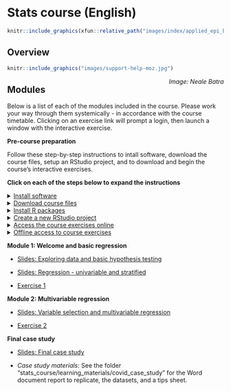 
# Stats course (English) {} 


```r
knitr::include_graphics(xfun::relative_path("images/index/applied_epi_banner.png"))
```

<!-- ======================================================= -->
## Overview {.unnumbered}

```r
knitr::include_graphics("images/support-help-moz.jpg")
```
[*Image: Neale Batra*]{style="float:right"}




<!-- ======================================================= -->
## Modules {.unnumbered}  

Below is a list of each of the modules included in the course. Please work your way through them systemically - in accordance with the course timetable. Clicking on an exercise link will prompt a login, then launch a window with the interactive exercise. 


::: {.tutorial}
**Pre-course preparation**

Follow these step-by-step instructions to intall software, download the course files, setup an RStudio project, and to download and begin the course's interactive exercises.  

**Click on each of the steps below to expand the instructions**  


<!--
NOTE: everything inside the details tag will be collapsed and effectively
hidden from the user
-->


<details markdown=1><summary markdown="span" style='text-decoration: underline'>Install software</summary>  
  
Please have the following software installed on your computer **prior to the start of the course**.  

See this [installation guide](https://appliedepi.org/files/install_guide.pdf) for tips.  

1) [R](https://cran.r-project.org/bin/windows/base/) (most recent version)
2) [RStudio](https://www.rstudio.com/products/rstudio/download/#download) (most recent version)
3) [RTools](https://cran.r-project.org/bin/windows/Rtools/) (only needed for Windows machines)

</details>




<details markdown=1><summary markdown="span" style='text-decoration: underline'>Download course files</summary>  
  
Download the zipped course folder at [**this link**](https://appliedepi.org/files/stats_course.zip).  

**Unzip/extract the folder and save it on your computer's desktop (not on a shared drive).** 

To "unzip" a folder once it is downloaded, right-click on the folder and select "Extract All". If offered a choice of location to save the unzipped folder, save it to your desktop.  

On your desktop:  


* `r emo::ji("folder")` Desktop
  * `r emo::ji("folder")` stats_course
     * `r emo::ji("folder")` data
     * `r emo::ji("folder")` scripts
     * `r emo::ji("folder")` outputs
     * `r emo::ji("folder")` learning_materials


</details>


<details markdown=1><summary markdown="span" style='text-decoration: underline'>Install R packages</summary>  
  
Now, go into the "stats_course" folder, and click into the subfolders "scripts" and "backup". There you will see a file named "packages_to_install_stats.R". Double click, and if necessary select that you want to open the file using *RStudio*. The file should open in RStudio. 

Read the instructions written at the top of the script. You should highlight ALL the text in the script and then press the "Run" button located near the top-center of RStudio. Alternatively, you can highlight all the text and then press the keys Ctrl and Enter.  

This script will spend several minutes to install most of the R packages that you need for this course.  

</details>



<details markdown=1><summary markdown="span" style='text-decoration: underline'>Create a new RStudio project</summary>  
  

1) Open RStudio (ensure that you open *RStudio* and not just *R*).  

2) In RStudio click *File -> New Project*. In the pop-up window, select **"Existing directory"**.  

```r
knitr::include_graphics("images/intro_course_images/create_project.png")
```

3) Click "browse" and select the "stats_course" folder on your desktop, containing the course materials, which you downloaded earlier. Then click "Create project".  

Voila! This will be the project for all of your work in this course.  


</details>






<details markdown=1><summary markdown="span" style='text-decoration: underline'>Access the course exercises online</summary>  
  
Begin the course exercises using the links in the "Modules" section below. You will need an Applied Epi account (link provided by instructor in welcome email, or use [this link](community.appliedepi.org)).  

* Turn off any VPN  
* If you see "Error 403: Forbidden" notify your instructor to give you access to the exercises. After access is given, you will need to clear your cache, or re-open the exercise in a private/incognito window for today.  
* If your internet connection is too weak, see the steps below to access the exercises offline.  


</details>




<details markdown=1><summary markdown="span" style='text-decoration: underline'>Offline access to course exercises</summary>  

The offline versions of the exercises are available in the folder "stats_course/learning_materials/backup_exercises/"

<!-- A further backup method is described below, but will require permissions from an instructor: -->

<!-- **Copy and paste this command into your R Console as shown below, then press the "Enter" key to run the command:** -->

<!-- >`remotes::install_github("appliedepi/introexercises", dep = TRUE, force = TRUE)` -->

<!-- ```{r, eval = TRUE, echo = FALSE, out.width = "75%"} -->
<!-- knitr::include_graphics("images/intro_course_images/install_exercises.png") -->
<!-- ``` -->

<!-- Text will begin to appear in the Console, below the command. Do not worry, R is simply downloading the tutorials from the internet and printing updates. *Watch the print-out for any questions that R may ask you:* -->

<!--   * If you encounter an error referencing HTTP or "proxy", then downloading from Github may be blocked by your institution. Proceed to the backup steps below. -->
<!--   * If you see a printed warning about needing "RTools", do not worry. This is simply a warning message and the install should proceed without error. -->
<!--   * If prompted to update some R packages, select "All" to update all of the packages. If you continue to be prompted for package updates, you can select "None" and continue without further updates. -->

<!-- **Backup option:** -->

<!-- **Go to the "Tools" menu of RStudio, and select "Install packages".** -->

<!-- ```{r, eval = TRUE, echo = FALSE, out.width = "75%"} -->
<!-- knitr::include_graphics("images/intro_course_images/zip_tools_menu.png") -->
<!-- ``` -->

<!-- **In the pop-up window, select "zip" from the first drop-down menu.** -->

<!-- ```{r, eval = TRUE, echo = FALSE, out.width = "50%"} -->
<!-- knitr::include_graphics("images/intro_course_images/zip_drop_down.png") -->
<!-- ``` -->

<!-- **Another window should appear to select a file (if not, select "Browse"). Navigate to the folder "Desktop/intro_courses/learning_materials/backup_r_packages".** Note the 8 zipped folders here - each one is an R package. Select the first one "basket", press "Open", then click "Install". R will run a brief command to install this package. **Repeat this step to install each of the 8 zipped folders.** -->

<!-- ```{r, eval = TRUE, echo = FALSE, out.width = "75%"} -->
<!-- knitr::include_graphics("images/intro_course_images/zip_package_select.png") -->
<!-- ``` -->

<!-- If continuing to experience errors, you may need to restart R, and then run the following command:   -->

<!-- >`install.packages(c("tibble", "cli", "magrittr", "tidyr", "cli", "rlang", "tibble", "dplyr", "cachem", "fastmap"))`   -->

<!-- Your instructor can continue to troubleshoot with you.  -->

<!-- Now, the course exercises will appear *within your RStudio* offline. Each course module has a corresponding exercise, which can be accessed through the "Tutorials" pane in RStudio (upper-left). The gif below introduces you to the exercise environment (you do not need to follow the steps shown right now).   -->

<!-- ```{r, eval = TRUE, echo = FALSE, out.width = "100%"} -->
<!-- knitr::include_graphics("images/intro_course_images/exercise_demo_short_words.gif") -->
<!-- ``` -->

<!-- 1) Click on the "Tutorial" tab in the upper-right RStudio pane (which also contains a tab holding your "Environment").   -->
<!--   * Scroll down and review the listed exercises. If you do not see any "Applied Epi" exercises listed, close and re-open RStudio. They may take a minute to appear.   -->

<!-- 2) Select the exercise, for example: "Applied Epi - R setup, syntax, data import"   -->
<!--   * The exercise will load. Once you see the Applied Epi logo appear in the Tutorials pane, you can begin the exercise.   -->
<!--   * To see the sidebar in the exercise, you may need to adjust the Tutorials pane to be wider. You can also adjust the zoom from the "View" menu.   -->
<!--   * You can view the exercise in this pane, or click the small icon in the upper-left to pop-out into a separate window.   -->


</details>


:::



::: {.tutorial}
**Module 1: Welcome and basic regression**

- [Slides: Exploring data and basic hypothesis testing](https://appliedepi.github.io/slides/stats/course_intro/course_intro.html)  

- [Slides: Regression - univariable and stratified](https://appliedepi.github.io/slides/stats/basic_regression/basic_regression.html)  

- [Exercise 1]() 

:::





::: {.tutorial}
**Module 2: Multivariable regression**


- [Slides: Variable selection and multivariable regression](https://appliedepi.github.io/slides/stats/multi_regression/multivariable_regression.html)  

- [Exercise 2]()  

:::




::: {.tutorial}
**Final case study**

- [Slides: Final case study](https://appliedepi.github.io/slides/stats/final_exercise/final_exercise.html) 

- *Case study materials*: See the folder "stats_course/learning_materials/covid_case_study" for the Word document report to replicate, the datasets, and a tips sheet.  

:::

